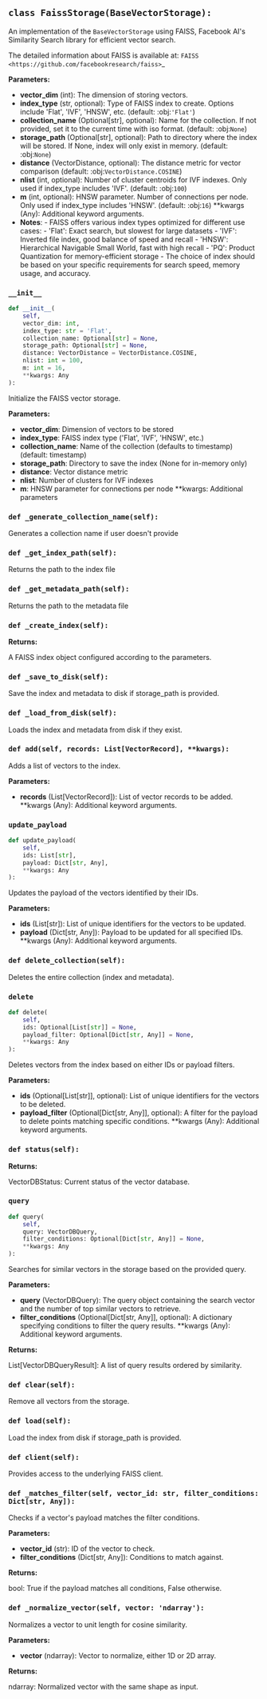 <a id="camel.storages.vectordb_storages.faiss"></a>

<a id="camel.storages.vectordb_storages.faiss.FaissStorage"></a>

## `class FaissStorage(BaseVectorStorage):`

An implementation of the `BaseVectorStorage` using FAISS,
Facebook AI's Similarity Search library for efficient vector search.

The detailed information about FAISS is available at:
`FAISS <https://github.com/facebookresearch/faiss>`_

**Parameters:**

- **vector_dim** (int): The dimension of storing vectors.
- **index_type** (str, optional): Type of FAISS index to create. Options include 'Flat', 'IVF', 'HNSW', etc. (default: :obj:`'Flat'`)
- **collection_name** (Optional[str], optional): Name for the collection. If not provided, set it to the current time with iso format. (default: :obj:`None`)
- **storage_path** (Optional[str], optional): Path to directory where the index will be stored. If None, index will only exist in memory. (default: :obj:`None`)
- **distance** (VectorDistance, optional): The distance metric for vector comparison (default: :obj:`VectorDistance.COSINE`)
- **nlist** (int, optional): Number of cluster centroids for IVF indexes. Only used if index_type includes 'IVF'. (default: :obj:`100`)
- **m** (int, optional): HNSW parameter. Number of connections per node. Only used if index_type includes 'HNSW'. (default: :obj:`16`) **kwargs (Any): Additional keyword arguments.
- **Notes**: - FAISS offers various index types optimized for different use cases: - 'Flat': Exact search, but slowest for large datasets - 'IVF': Inverted file index, good balance of speed and recall - 'HNSW': Hierarchical Navigable Small World, fast with high recall - 'PQ': Product Quantization for memory-efficient storage - The choice of index should be based on your specific requirements for search speed, memory usage, and accuracy.

<a id="camel.storages.vectordb_storages.faiss.FaissStorage.__init__"></a>

### `__init__`

```python
def __init__(
    self,
    vector_dim: int,
    index_type: str = 'Flat',
    collection_name: Optional[str] = None,
    storage_path: Optional[str] = None,
    distance: VectorDistance = VectorDistance.COSINE,
    nlist: int = 100,
    m: int = 16,
    **kwargs: Any
):
```

Initialize the FAISS vector storage.

**Parameters:**

- **vector_dim**: Dimension of vectors to be stored
- **index_type**: FAISS index type ('Flat', 'IVF', 'HNSW', etc.)
- **collection_name**: Name of the collection (defaults to timestamp) (default: timestamp)
- **storage_path**: Directory to save the index (None for in-memory only)
- **distance**: Vector distance metric
- **nlist**: Number of clusters for IVF indexes
- **m**: HNSW parameter for connections per node **kwargs: Additional parameters

<a id="camel.storages.vectordb_storages.faiss.FaissStorage._generate_collection_name"></a>

### `def _generate_collection_name(self):`

Generates a collection name if user doesn't provide

<a id="camel.storages.vectordb_storages.faiss.FaissStorage._get_index_path"></a>

### `def _get_index_path(self):`

Returns the path to the index file

<a id="camel.storages.vectordb_storages.faiss.FaissStorage._get_metadata_path"></a>

### `def _get_metadata_path(self):`

Returns the path to the metadata file

<a id="camel.storages.vectordb_storages.faiss.FaissStorage._create_index"></a>

### `def _create_index(self):`

**Returns:**

  A FAISS index object configured according to the parameters.

<a id="camel.storages.vectordb_storages.faiss.FaissStorage._save_to_disk"></a>

### `def _save_to_disk(self):`

Save the index and metadata to disk if storage_path is provided.

<a id="camel.storages.vectordb_storages.faiss.FaissStorage._load_from_disk"></a>

### `def _load_from_disk(self):`

Loads the index and metadata from disk if they exist.

<a id="camel.storages.vectordb_storages.faiss.FaissStorage.add"></a>

### `def add(self, records: List[VectorRecord], **kwargs):`

Adds a list of vectors to the index.

**Parameters:**

- **records** (List[VectorRecord]): List of vector records to be added. **kwargs (Any): Additional keyword arguments.

<a id="camel.storages.vectordb_storages.faiss.FaissStorage.update_payload"></a>

### `update_payload`

```python
def update_payload(
    self,
    ids: List[str],
    payload: Dict[str, Any],
    **kwargs: Any
):
```

Updates the payload of the vectors identified by their IDs.

**Parameters:**

- **ids** (List[str]): List of unique identifiers for the vectors to be updated.
- **payload** (Dict[str, Any]): Payload to be updated for all specified IDs. **kwargs (Any): Additional keyword arguments.

<a id="camel.storages.vectordb_storages.faiss.FaissStorage.delete_collection"></a>

### `def delete_collection(self):`

Deletes the entire collection (index and metadata).

<a id="camel.storages.vectordb_storages.faiss.FaissStorage.delete"></a>

### `delete`

```python
def delete(
    self,
    ids: Optional[List[str]] = None,
    payload_filter: Optional[Dict[str, Any]] = None,
    **kwargs: Any
):
```

Deletes vectors from the index based on either IDs or payload
filters.

**Parameters:**

- **ids** (Optional[List[str]], optional): List of unique identifiers for the vectors to be deleted.
- **payload_filter** (Optional[Dict[str, Any]], optional): A filter for the payload to delete points matching specific conditions. **kwargs (Any): Additional keyword arguments.

<a id="camel.storages.vectordb_storages.faiss.FaissStorage.status"></a>

### `def status(self):`

**Returns:**

  VectorDBStatus: Current status of the vector database.

<a id="camel.storages.vectordb_storages.faiss.FaissStorage.query"></a>

### `query`

```python
def query(
    self,
    query: VectorDBQuery,
    filter_conditions: Optional[Dict[str, Any]] = None,
    **kwargs: Any
):
```

Searches for similar vectors in the storage based on the provided
query.

**Parameters:**

- **query** (VectorDBQuery): The query object containing the search vector and the number of top similar vectors to retrieve.
- **filter_conditions** (Optional[Dict[str, Any]], optional): A dictionary specifying conditions to filter the query results. **kwargs (Any): Additional keyword arguments.

**Returns:**

  List[VectorDBQueryResult]: A list of query results ordered by
similarity.

<a id="camel.storages.vectordb_storages.faiss.FaissStorage.clear"></a>

### `def clear(self):`

Remove all vectors from the storage.

<a id="camel.storages.vectordb_storages.faiss.FaissStorage.load"></a>

### `def load(self):`

Load the index from disk if storage_path is provided.

<a id="camel.storages.vectordb_storages.faiss.FaissStorage.client"></a>

### `def client(self):`

Provides access to the underlying FAISS client.

<a id="camel.storages.vectordb_storages.faiss.FaissStorage._matches_filter"></a>

### `def _matches_filter(self, vector_id: str, filter_conditions: Dict[str, Any]):`

Checks if a vector's payload matches the filter conditions.

**Parameters:**

- **vector_id** (str): ID of the vector to check.
- **filter_conditions** (Dict[str, Any]): Conditions to match against.

**Returns:**

  bool: True if the payload matches all conditions, False otherwise.

<a id="camel.storages.vectordb_storages.faiss.FaissStorage._normalize_vector"></a>

### `def _normalize_vector(self, vector: 'ndarray'):`

Normalizes a vector to unit length for cosine similarity.

**Parameters:**

- **vector** (ndarray): Vector to normalize, either 1D or 2D array.

**Returns:**

  ndarray: Normalized vector with the same shape as input.
